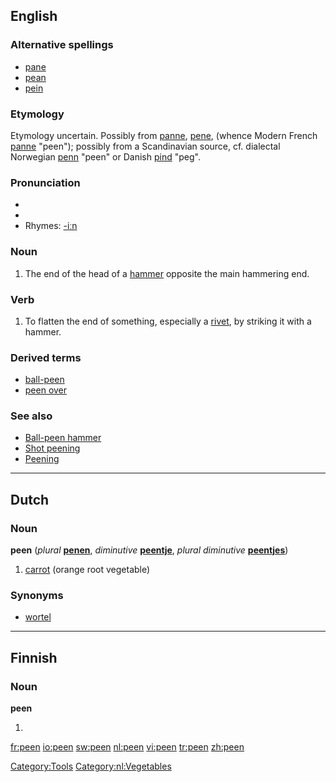 {{wikipedia}}
==English==

===Alternative spellings===
* [[pane]]
* [[pean]]
* [[pein]]

===Etymology===
Etymology uncertain.  Possibly from {{OF.}} [[panne]], [[pene]], (whence Modern French [[panne]] "peen"); possibly from a Scandinavian source, cf. dialectal Norwegian [[penn]] "peen" or Danish [[pind]] "peg".

{{etystub}}

===Pronunciation===
* {{IPA|/piː/}}
* {{audio|en-us-peen.ogg|Audio (US)}}
* Rhymes: [[Rhymes:English:-iːn|-iːn]]

===Noun===
{{en-noun}}

# The end of the head of a [[hammer]] opposite the main hammering end.

===Verb===
{{en-verb}}

# To flatten the end of something, especially a [[rivet]], by striking it with a hammer.

===Derived terms===
* [[ball-peen]]
* [[peen over]]

===See also===
* [[w:Ball-peen hammer|Ball-peen hammer]]
* [[w:Shot peening|Shot peening]]
* [[w:Peening|Peening]]

[[Category:Tools]]

----

==Dutch==

===Noun===
'''peen''' (''plural'' '''[[penen]]''', ''diminutive'' '''[[peentje]]''', ''plural diminutive'' '''[[peentjes]]''')

# [[carrot]] (orange root vegetable)

===Synonyms===
* [[wortel]]

[[Category:nl:Vegetables]]

----

==Finnish==

===Noun===
'''peen'''

# {{fi-form of|pee|type=noun|case=genitive|pl=singular}}

[[fr:peen]]
[[io:peen]]
[[sw:peen]]
[[nl:peen]]
[[vi:peen]]
[[tr:peen]]
[[zh:peen]]